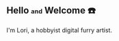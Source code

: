 <script>
</script>

<div class="content-wrapper">

  ## Hello <span class="h-lower">and</span> Welcome ☎️

  I'm Lori, a hobbyist digital furry artist.

  <Links />

</div>

<style>

.content-wrapper {
  padding: 0em 1.6em;
}

.content-wrapper::before {
    content: '';
    background-image: url('/img/banner_lg.png');
    width: 24rem;
    height: 25rem;
    background-size: cover;
    z-index: -1;
    left: 60%;
    margin-top: -1.3%;
    display: block;
    position: absolute;
}

p {
    width: 80%;
}

.h-lower {
  text-transform: lowercase;
  font-size: 0.9rem;
}

.passcode {
    color: hsl(0, 0%, 45%);
    font-size: 1.01em;
    font-weight: 100;
    letter-spacing: 0.5em;
    background-color: rgba(123, 123, 123, 0.1);
    padding: 3px;
    border-radius: 3px;
}

.dev {
    font-weight: bolder;
}


</style>
